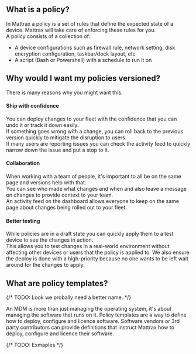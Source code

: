 ## What is a policy?

In Mattrax a policy is a set of rules that define the expected state of a device. Mattrax will take care of enforcing these rules for you. <br /> A policy consists of a collection of:
 - A device configurations such as firewall rule, network setting, disk encryption configuration, taskbar/dock layout, etc
 - A script (Bash or Powershell) with a schedule to run it on


## Why would I want my policies versioned?

There is many reasons why you might want this.

<h4 class="text-xl">Ship with confidence</h4>

You can deploy changes to your fleet with the confidence that you can undo it or track it down easily. <br />
If something goes wrong with a change, you can roll back to the previous version quickly to mitigate the disruption to users. <br />
If many users are reporting issues you can check the activity feed to quickly narrow down the issue and put a stop to it.

<h4 class="text-xl">Collaboration</h4>

When working with a team of people, it's important to all be on the same page and versions help with that. <br />
You can see who made what changes and when and also leave a message on changes to provide context to your team. <br />
An activity feed on the dashboard allows everyone to keep on the same page about changes being rolled out to your fleet.

<h4 class="text-xl">Better testing</h4>

While policies are in a draft state you can quickly apply them to a test device to see the changes in action. <br />
This allows you to test changes in a real-world environment without affecting other devices or users that the policy is applied to. We also ensure the deploy is done with a high-priority because no one wants to be left wait around for the changes to apply.

## What are policy templates?

{/* TODO: Look we probally need a better name. */}

An MDM is more than just managing the operating system, it's about managing the software that runs on it. Policy templates are a way to define how to deploy, configure and licence software. Software vendors or 3rd party contributors can provide definitions that instruct Mattrax how to deploy, configure and licence their software. <br />

{/* TODO: Exmaples */}